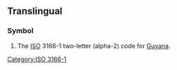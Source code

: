 {{also|gy|Gy|.gy|gy.|gþ}}

==Translingual==

===Symbol===
{{head|mul|symbol}}
# The [[ISO]] 3166-1 two-letter (alpha-2) code for [[Guyana]].

[[Category:ISO 3166-1]]
